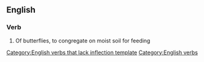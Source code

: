 ==English==

===Verb===
{{infl|en|verb}}[[Category:English verbs that lack inflection template]]

# Of butterflies, to congregate on moist soil for feeding

[[Category:English verbs]]